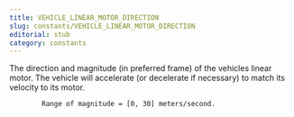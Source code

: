 ```yaml
---
title: VEHICLE_LINEAR_MOTOR_DIRECTION
slug: constants/VEHICLE_LINEAR_MOTOR_DIRECTION
editorial: stub
category: constants
---
```


<LSLConstant name="VEHICLE_LINEAR_MOTOR_DIRECTION"/>

The direction and magnitude (in preferred frame) of the vehicles linear motor. The vehicle will accelerate (or decelerate if necessary) to match its velocity to its motor.

			Range of magnitude = [0, 30] meters/second.
